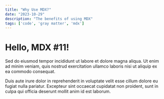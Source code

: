 ```yaml
---
title: "Why Use MDX?"
date: "2023-10-29"
description: "The benefits of using MDX"
tags: ['code', 'gray matter', 'mdx']
---
```


# Hello, MDX #11!

Sed do eiusmod tempor incididunt ut labore et dolore magna aliqua. Ut enim ad minim veniam, quis nostrud exercitation ullamco laboris nisi ut aliquip ex ea commodo consequat.

Duis aute irure dolor in reprehenderit in voluptate velit esse cillum dolore eu fugiat nulla pariatur. Excepteur sint occaecat cupidatat non proident, sunt in culpa qui officia deserunt mollit anim id est laborum.
